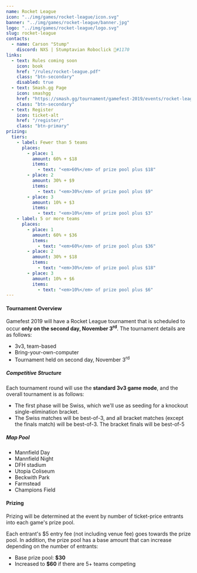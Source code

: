 ---
name: Rocket League
icon: "../img/games/rocket-league/icon.svg"
banner: "../img/games/rocket-league/banner.jpg"
logo: "../img/games/rocket-league/logo.svg"
slug: rocket-league
contacts:
  - name: Carson "Stump"
    discord: NXS | Stumptavian Roboclick 💜#1170
links:
  - text: Rules coming soon
    icon: book
    href: "/rules/rocket-league.pdf"
    class: "btn-secondary"
    disabled: true
  - text: Smash.gg Page
    icon: smashgg
    href: "https://smash.gg/tournament/gamefest-2019/events/rocket-league-3v3-byoc"
    class: "btn-secondary"
  - text: Register
    icon: ticket-alt
    href: "/register/"
    class: "btn-primary"
prizing:
  tiers:
    - label: Fewer than 5 teams
      places:
        - place: 1
          amount: 60% + $18
          items:
            - text: "<em>60%</em> of prize pool plus $18"
        - place: 2
          amount: 30% + $9
          items:
            - text: "<em>30%</em> of prize pool plus $9"
        - place: 3
          amount: 10% + $3
          items:
            - text: "<em>10%</em> of prize pool plus $3"
    - label: 5 or more teams
      places:
        - place: 1
          amount: 60% + $36
          items:
            - text: "<em>60%</em> of prize pool plus $36"
        - place: 2
          amount: 30% + $18
          items:
            - text: "<em>30%</em> of prize pool plus $18"
        - place: 3
          amount: 10% + $6
          items:
            - text: "<em>10%</em> of prize pool plus $6"
---

#### Tournament Overview

Gamefest 2019 will have a Rocket League tournament that is scheduled to occur **only on the second day, November 3<sup>rd</sup>**. The tournament details are as follows:

- 3v3, team-based
- Bring-your-own-computer
- Tournament held on second day, November 3<sup>rd</sup>

##### Competitive Structure

Each tournament round will use the **standard 3v3 game mode**, and the overall tournament is as follows:

- The first phase will be Swiss, which we'll use as seeding for a knockout single-elimination bracket.
- The Swiss matches will be best-of-3, and all bracket matches (except the finals match) will be best-of-3. The bracket finals will be best-of-5

##### Map Pool

- Mannfield Day
- Mannfield Night
- DFH stadium
- Utopia Coliseum
- Beckwith Park
- Farmstead
- Champions Field

<Section>

#### Prizing

Prizing will be determined at the event by number of ticket-price entrants into each game's prize pool.

Each entrant's $5 entry fee (not including venue fee) goes towards the prize pool. In addition, the prize pool has a base amount that can increase depending on the number of entrants:

- Base prize pool: **$30**
- Increased to **$60** if there are 5+ teams competing

<MultiPrizing tiers={props.prizing.tiers} /></Section>
<Contact contacts={props.contacts} />
